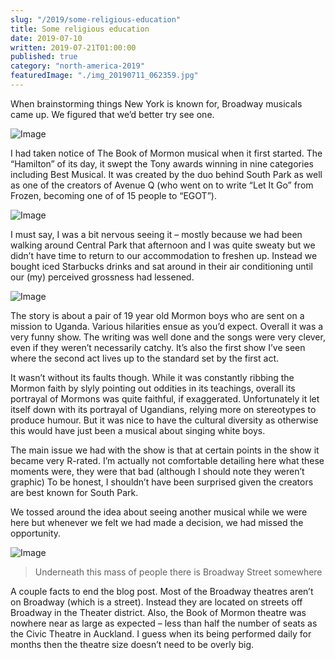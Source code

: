 ```yaml
---
slug: "/2019/some-religious-education"
title: Some religious education
date: 2019-07-10
written: 2019-07-21T01:00:00
published: true
category: "north-america-2019"
featuredImage: "./img_20190711_062359.jpg"
---
```


When brainstorming things New York is known for, Broadway musicals came up. We figured that we’d better try see one.

![Image](img_20190713_083731.jpg)

I had taken notice of The Book of Mormon musical when it first started. The “Hamilton” of its day, it swept the Tony awards winning in nine categories including Best Musical. It was created by the duo behind South Park as well as one of the creators of Avenue Q (who went on to write “Let It Go” from Frozen, becoming one of of 15 people to “EGOT”).

![Image](img_20190711_062359.jpg)

I must say, I was a bit nervous seeing it – mostly because we had been walking around Central Park that afternoon and I was quite sweaty but we didn’t have time to return to our accommodation to freshen up. Instead we bought iced Starbucks drinks and sat around in their air conditioning until our (my) perceived grossness had lessened.

![Image](img_20190711_070021.jpg)

The story is about a pair of 19 year old Mormon boys who are sent on a mission to Uganda. Various hilarities ensue as you’d expect. Overall it was a very funny show. The writing was well done and the songs were very clever, even if they weren’t necessarily catchy. It’s also the first show I’ve seen where the second act lives up to the standard set by the first act.

It wasn’t without its faults though. While it was constantly ribbing the Mormon faith by slyly pointing out oddities in its teachings, overall its portrayal of Mormons was quite faithful, if exaggerated. Unfortunately it let itself down with its portrayal of Ugandians, relying more on stereotypes to produce humour. But it was nice to have the cultural diversity as otherwise this would have just been a musical about singing white boys.

The main issue we had with the show is that at certain points in the show it became very R-rated. I’m actually not comfortable detailing here what these moments were, they were that bad (although I should note they weren’t graphic) To be honest, I shouldn’t have been surprised given the creators are best known for South Park.

We tossed around the idea about seeing another musical while we were here but whenever we felt we had made a decision, we had missed the opportunity.

![Image](img_20190711_092859.jpg)

> Underneath this mass of people there is Broadway Street somewhere

A couple facts to end the blog post. Most of the Broadway theatres aren’t on Broadway (which is a street). Instead they are located on streets off Broadway in the Theater district. Also, the Book of Mormon theatre was nowhere near as large as expected – less than half the number of seats as the Civic Theatre in Auckland. I guess when its being performed daily for months then the theatre size doesn’t need to be overly big.